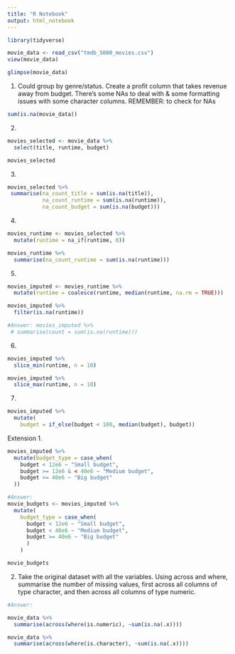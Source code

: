 ```yaml
---
title: "R Notebook"
output: html_notebook
---
```


```r
library(tidyverse)
```

```r
movie_data <- read_csv("tmdb_5000_movies.csv")
view(movie_data)
```

```r
glimpse(movie_data)
```

1. Could group by genre/status. Create a profit column that takes revenue away from budget. There's some NAs to deal with & some formatting issues with some character columns. 
REMEMBER: to check for NAs
```r
sum(is.na(movie_data))
```


2. 

```r
movies_selected <- movie_data %>% 
  select(title, runtime, budget)

movies_selected
```

3.

```r
movies_selected %>% 
 summarise(na_count_title = sum(is.na(title)),
           na_count_runtime = sum(is.na(runtime)),
           na_count_budget = sum(is.na(budget)))
```

4. 


```r
movies_runtime <- movies_selected %>% 
  mutate(runtime = na_if(runtime, 0))

movies_runtime %>% 
  summarise(na_count_runtime = sum(is.na(runtime)))
```

5. 

```r
movies_imputed <- movies_runtime %>% 
  mutate(runtime = coalesce(runtime, median(runtime, na.rm = TRUE)))

movies_imputed %>% 
  filter(is.na(runtime))

#Answer: movies_imputed %>% 
 # summarise(count = sum(is.na(runtime)))
```

6. 

```r
movies_imputed %>% 
  slice_min(runtime, n = 10)
```
```r
movies_imputed %>% 
  slice_max(runtime, n = 10)
```

7. 

```r
movies_imputed %>% 
  mutate(
    budget = if_else(budget < 100, median(budget), budget))
```

Extension
1. 

```r
movies_imputed %>% 
  mutate(budget_type = case_when(
    budget < 12e6 ~ "Small budget",
    budget >= 12e6 & < 40e6 ~ "Medium budget", 
    budget >= 40e6 ~ "Big budget"
  ))


```

```r
#Answer:
movie_budgets <- movies_imputed %>%
  mutate(
    budget_type = case_when(
      budget < 12e6 ~ "Small budget",
      budget < 40e6 ~ "Medium budget",
      budget >= 40e6 ~ "Big budget"
      )
    )

movie_budgets
```

2. 
Take the original dataset with all the variables. Using across and where, summarise the number of missing values, first across all columns of type character, and then across all columns of type numeric.


```r
#Answer:

movie_data %>%
  summarise(across(where(is.numeric), ~sum(is.na(.x))))

```
```r
movie_data %>%
  summarise(across(where(is.character), ~sum(is.na(.x))))
```

